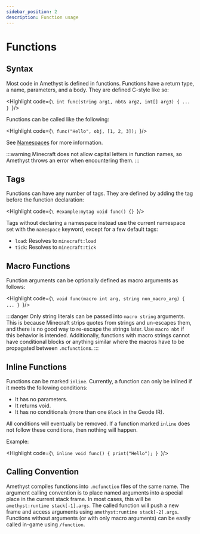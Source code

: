 ```yaml
---
sidebar_position: 2
description: Function usage
---
```



# Functions

## Syntax

Most code in Amethyst is defined in functions. Functions have a return type, a name, parameters, and a body. They are defined C-style like so:

<Highlight code={`\
    int func(string arg1, nbt& arg2, int[] arg3) {
        ...
    }
`}/>

Functions can be called like the following:

<Highlight code={`\
    func("Hello", obj, [1, 2, 3]);
`}/>

See [Namespaces](./namespaces.mdx) for more information.

:::warning
Minecraft does not allow capital letters in function names, so Amethyst throws an error when encountering them.
:::

## Tags

Functions can have any number of tags. They are defined by adding the tag before the function declaration:

<Highlight code={`\
    #example:mytag
    void func() {}
`}/>

Tags without declaring a namespace instead use the current namespace set with the `namespace` keyword, except for a few default tags:

* `load`: Resolves to `minecraft:load`
* `tick`: Resolves to `minecraft:tick`

## Macro Functions

Function arguments can be optionally defined as macro arguments as follows:

<Highlight code={`\
    void func(macro int arg, string non_macro_arg) {
        ...
    }
`}/>

:::danger
Only string literals can be passed into `macro string` arguments. This is because Minecraft strips quotes from strings and un-escapes them, and there is no good way to re-escape the strings later. Use `macro nbt` if this behavior is intended. Additionally, functions with macro strings cannot have conditional blocks or anything similar where the macros have to be propagated between `.mcfunction`s.
:::

## Inline Functions

Functions can be marked `inline`. Currently, a function can only be inlined if it meets the following conditions:

* It has no parameters.
* It returns void.
* It has no conditionals (more than one `Block` in the Geode IR).

All conditions will eventually be removed. If a function marked `inline` does not follow these conditions, then nothing will happen.

Example:

<Highlight code={`\
    inline void func() {
        print("Hello");
    }
`}/>

## Calling Convention

Amethyst compiles functions into `.mcfunction` files of the same name. The argument calling convention is to place named arguments into a special place in the current stack frame. In most cases, this will be `amethyst:runtime stack[-1].args`. The called function will push a new frame and access arguments using `amethyst:runtime stack[-2].args`. Functions without arguments (or with only macro arguments) can be easily called in-game using `/function`.

